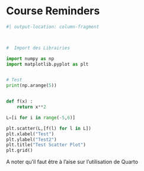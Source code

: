 # Course Reminders


```python

#| output-location: column-fragment



#  Import des Librairies

import numpy as np
import matplotlib.pyplot as plt


# Test
print(np.arange(5))


def f(x) :
    return x**2

L=[i for i in range(-5,6)]

plt.scatter(L,[f(l) for l in L])
plt.xlabel("Test")
plt.ylabel("Test2")
plt.title("Test Scatter Plot")
plt.grid()

```

:::{#def-quarto}

A noter qu'il faut être à l'aise sur l'utilisation de Quarto

:::
